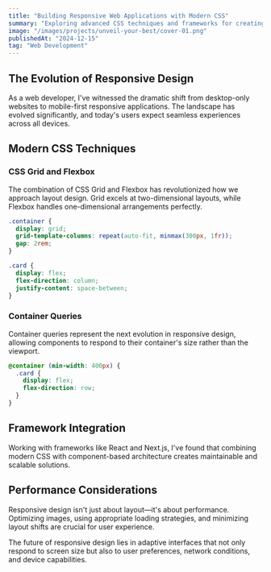 ```yaml
---
title: "Building Responsive Web Applications with Modern CSS"
summary: "Exploring advanced CSS techniques and frameworks for creating responsive, mobile-first web applications that work seamlessly across all devices."
image: "/images/projects/unveil-your-best/cover-01.png"
publishedAt: "2024-12-15"
tag: "Web Development"
---
```


## The Evolution of Responsive Design

As a web developer, I've witnessed the dramatic shift from desktop-only websites to mobile-first responsive applications. The landscape has evolved significantly, and today's users expect seamless experiences across all devices.

## Modern CSS Techniques

### CSS Grid and Flexbox
The combination of CSS Grid and Flexbox has revolutionized how we approach layout design. Grid excels at two-dimensional layouts, while Flexbox handles one-dimensional arrangements perfectly.

```css
.container {
  display: grid;
  grid-template-columns: repeat(auto-fit, minmax(300px, 1fr));
  gap: 2rem;
}

.card {
  display: flex;
  flex-direction: column;
  justify-content: space-between;
}
```

### Container Queries
Container queries represent the next evolution in responsive design, allowing components to respond to their container's size rather than the viewport.

```css
@container (min-width: 400px) {
  .card {
    display: flex;
    flex-direction: row;
  }
}
```

## Framework Integration

Working with frameworks like React and Next.js, I've found that combining modern CSS with component-based architecture creates maintainable and scalable solutions.

## Performance Considerations

Responsive design isn't just about layout—it's about performance. Optimizing images, using appropriate loading strategies, and minimizing layout shifts are crucial for user experience.

The future of responsive design lies in adaptive interfaces that not only respond to screen size but also to user preferences, network conditions, and device capabilities.